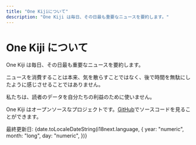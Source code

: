 ```yaml
---
title: "One Kijiについて"
description: "One Kiji は毎日、その日最も重要なニュースを要約します。"
---
```




# One Kiji について

One Kiji は毎日、その日最も重要なニュースを要約します。

ニュースを消費することは本来、気を散らすことではなく、後で時間を無駄にしたように感じさせることではありません。

私たちは、読者のデータを自分たちの利益のために使いません。

One Kiji はオープンソースなプロジェクトです。[GitHub](https://github.com/onekiji/onekiji)でソースコードを見ることができます。

最終更新日: {date.toLocaleDateString(i18next.language, {
year: "numeric",
month: "long",
day: "numeric",
})}
